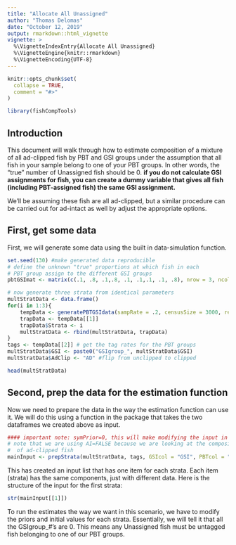 ```yaml
---
title: "Allocate All Unassigned"
author: "Thomas Delomas"
date: "October 12, 2019"
output: rmarkdown::html_vignette
vignette: >
  %\VignetteIndexEntry{Allocate All Unassigned}
  %\VignetteEngine{knitr::rmarkdown}
  %\VignetteEncoding{UTF-8}
---
```


```r
knitr::opts_chunk$set(
  collapse = TRUE,
  comment = "#>"
)
```

```r
library(fishCompTools)
```

## Introduction
This document will walk through how to estimate composition of a mixture of all ad-clipped fish by PBT and GSI groups under the assumption that all fish in your sample belong to one of your PBT groups. In other words, the "true" number of Unassigned fish should be 0.  **if you do not calculate GSI assignments for fish, you can create a dummy variable that gives all fish  (including PBT-assigned fish) the same GSI assignment.**

We'll be assuming these fish are all ad-clipped, but a similar procedure can be carried out for ad-intact as well by adjust the appropriate options.

## First, get some data
First, we will generate some data using the built in data-simulation function.

```r
set.seed(130) #make generated data reproducible
# define the unknown "true" proportions at which fish in each
# PBT group assign to the different GSI groups
pbtGSImat <- matrix(c(.1, .8, .1,.8, .1, .1,.1, .1, .8), nrow = 3, ncol = 3, byrow = TRUE)

# now generate three strata from identical parameters
multStratData <- data.frame()
for(i in 1:3){
	tempData <- generatePBTGSIdata(sampRate = .2, censusSize = 3000, relSizePBTgroups = c(1,2,3), tagRates = c(.8, .85,.9), physTagRates = 0, true_clipped = 0, true_noclip_H = 1, true_wild = 0, relSizeGSIgroups = c(1,2,1), PBT_GSI_calls = pbtGSImat)
	trapData <- tempData[[1]]
	trapData$Strata <- i
	multStratData <- rbind(multStratData, trapData)
}
tags <- tempData[[2]] # get the tag rates for the PBT groups
multStratData$GSI <- paste0("GSIgroup_", multStratData$GSI)
multStratData$AdClip <- "AD" #flip from unclipped to clipped

head(multStratData)
```

## Second, prep the data for the estimation function
Now we need to prepare the data in the way the estimation function can use it. We will do this using a function in the package that takes the two dataframes we created above as input.

```r
#### important note: symPrior=0, this will make modifying the input in the next step easier
# note that we are using AI=FALSE because we are looking at the composition
#  of ad-clipped fish
mainInput <- prepStrata(multStratData, tags, GSIcol = "GSI", PBTcol = "GenParentHatchery", strataCol = "Strata", adFinCol = "AdClip", AI = FALSE, symPrior = 0)
```

This has created an input list that has one item for each strata. Each item (strata) has the same components, just with different data. Here is the structure of the input for the first strata:

```r
str(mainInput[[1]])
```

To run the estimates the way we want in this scenario, we have to modify the priors and initial values for each strata. Essentially, we will tell it that all the GSIgroup_#'s are 0. This means any Unassigned fish must be untagged fish belonging to one of our PBT groups.
